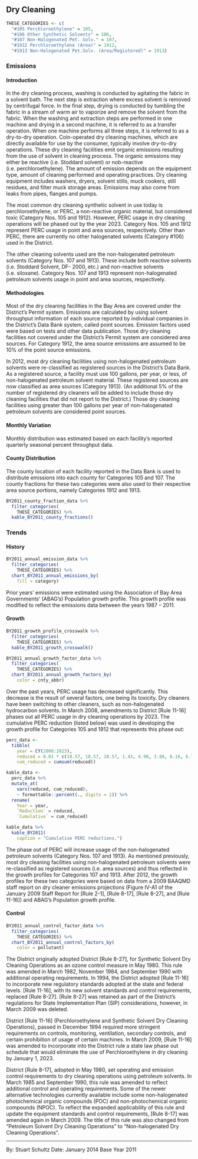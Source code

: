 ## Dry Cleaning

```r
THESE_CATEGORIES <- c(
  "#105 Perchloroethylene" = 105,
  "#106 Other Synthetic Solvents" = 106,
  "#107 Non-Halogenated Pet. Solv." = 107,
  "#1912 Perchloroethylene (Area)" = 1912,
  "#1913 Non-Halogenated Pet.Solv. (Area/Registered)" = 1913)
```

### Emissions 

#### Introduction {-}

In the dry cleaning process, washing is conducted by agitating the fabric in a solvent bath. The next step is extraction where excess solvent is removed by centrifugal force. In the final step, drying is conducted by tumbling the fabric in a stream of warm air to vaporize and remove the solvent from the fabric. When the washing and extraction steps are performed in one machine and drying in a second machine, it is referred to as a transfer operation. When one machine performs all three steps, it is referred to as a dry-to-dry operation. Coin-operated dry cleaning machines, which are directly available for use by the consumer, typically involve dry-to-dry operations. These dry cleaning facilities emit organic emissions resulting from the use of solvent in cleaning process. The organic emissions may either be reactive (i.e. Stoddard solvent) or nob-reactive (i.e. perchloroethylene). The amount of emission depends on the equipment type, amount of cleaning performed and operating practices. Dry cleaning equipment includes washers, dryers, solvent stills, muck cookers, still residues, and filter muck storage areas. Emissions may also come from leaks from pipes, flanges and pumps.

The most common dry cleaning synthetic solvent in use today is perchloroethylene, or PERC, a non-reactive organic material, but considered toxic (Category Nos. 105 and 1912). However, PERC usage in dry cleaning operations will be phased out by the year 2023. Category Nos. 105 and 1912 represent PERC usage in point and area sources, respectively. Other than PERC, there are currently no other halogenated solvents (Category #106) used in the District.

The other cleaning solvents used are the non-halogenated petroleum solvents (Category Nos. 107 and 1913). These include both reactive solvents (i.e. Stoddard Solvent, DF- 2000, etc.) and non-reactive solvents (i.e. siloxane). Category Nos. 107 and 1913 represent non-halogenated petroleum solvents usage in point and area sources, respectively.

#### Methodologies {-}

Most of the dry cleaning facilities in the Bay Area are covered under the District's Permit system. Emissions are calculated by using solvent throughput information of each source reported by individual companies in the District's Data Bank system, called point sources. Emission factors used were based on tests and other data publication. Those dry cleaning facilities not covered under the District's Permit system are considered area sources. For Category 1912, the area source emissions are assumed to be 10% of the point source emissions.

In 2012, most dry cleaning facilities using non-halogenated petroleum solvents were re-classified as registered sources in the District's Data Bank. As a registered source, a facility must use 100 gallons, per year, or less, of non-halogenated petroleum solvent material. These registered sources are now classified as area sources (Category 1913). (An additional 5% of the number of registered dry cleaners will be added to include those dry cleaning facilities that did not report to the District.) Those dry cleaning facilities using greater than 100 gallons per year of non-halogenated petroleum solvents are considered point sources.

#### Monthly Variation {-}

Monthly distribution was estimated based on each facility's reported quarterly seasonal percent throughput data.

#### County Distribution {-}

The county location of each facility reported in the Data Bank is used to distribute emissions into each county for Categories 105 and 107. The county fractions for these two categories were also used to their respective area source portions, namely Categories 1912 and 1913.

```r
BY2011_county_fraction_data %>%
  filter_categories(
    THESE_CATEGORIES) %>%
  kable_BY2011_county_fractions()
```

### Trends {#petprod-clean-dry-trend}

#### History {-}

```r
BY2011_annual_emission_data %>%
  filter_categories(
    THESE_CATEGORIES) %>%
  chart_BY2011_annual_emissions_by(
    fill = category)
```

Prior years' emissions were estimated using the Association of Bay Area Governments' (ABAG's) Population growth profile. This growth profile was modified to reflect the emissions data between the years 1987 – 2011.

#### Growth {-}

```r
BY2011_growth_profile_crosswalk %>%
  filter_categories(
    THESE_CATEGORIES) %>%
  kable_BY2011_growth_crosswalk()
```

```r
BY2011_annual_growth_factor_data %>%
  filter_categories(
    THESE_CATEGORIES) %>%
  chart_BY2011_annual_growth_factors_by(
    color = cnty_abbr)
```

Over the past years, PERC usage has decreased significantly. This decrease is the result of several factors, one being its toxicity. Dry cleaners have been switching to other cleaners, such as non-halogenated hydrocarbon solvents. In March 2008, amendments to District [Rule 11-16] phases out all PERC usage in dry cleaning operations by 2023. The cumulative PERC reduction (listed below) was used in developing the growth profile for Categories 105 and 1912 that represents this phase out:

```r
perc_data <-
  tibble(
    year = CY(2008:2023),
    reduced = 0.01 * c(18.57, 18.57, 18.57, 1.43, 4.90, 3.88, 8.16, 6.73, 8.98, 4.90, 1.43, 1.63, 0.82, 0.41, 0.20, 0.82),
    cum_reduced = cumsum(reduced))

kable_data <-
  perc_data %>%
  mutate_at(
    vars(reduced, cum_reduced),
    ~ formattable::percent(., digits = 2)) %>%
  rename(
    Year = year,
    `Reduction` = reduced,
    `Cumulative` = cum_reduced)

kable_data %>%
  kable_BY2011(
    caption = "Cumulative PERC reductions.")
```

The phase out of PERC will increase usage of the non-halogenated petroleum solvents (Category Nos. 107 and 1913). As mentioned previously, most dry cleaning facilities using non-halogenated petroleum solvents were re-classified as registered sources (i.e. area sources) and thus reflected in the growth profiles for Categories 107 and 1913. After 2012, the growth profiles for these two categories were based on data from a 2009 BAAQMD staff report on dry cleaner emissions projections (Figure IV-A1 of the January 2009 Staff Report for [Rule 2-1], [Rule 8-17], [Rule 8-27], and [Rule 11-16]) and ABAG's Population growth profile.

#### Control {-}

```r
BY2011_annual_control_factor_data %>%
  filter_categories(
    THESE_CATEGORIES) %>%
  chart_BY2011_annual_control_factors_by(
    color = pollutant)
```

The District originally adopted District [Rule 8-27], for Synthetic Solvent Dry Cleaning Operations as an ozone control measure in May 1980. This rule was amended in March 1982, November 1984, and September 1990 with additional operating requirements. In 1994, the District adopted [Rule 11-16] to incorporate new regulatory standards adopted at the state and federal levels. [Rule 11-16], with its new solvent standards and control requirements, replaced [Rule 8-27]. [Rule 8-27] was retained as part of the District's regulations for State Implementation Plan (SIP) considerations, however, in March 2009 was deleted.

District [Rule 11-16] (Perchloroethylene and Synthetic Solvent Dry Cleaning Operations), passed in December 1994 required more stringent requirements on controls, monitoring, ventilation, secondary controls, and certain prohibition of usage of certain machines. In March 2009, [Rule 11-16] was amended to incorporate into the District rule a state law phase out schedule that would eliminate the use of Perchloroethylene in dry cleaning by January 1, 2023.

District [Rule 8-17], adopted in May 1980, set operating and emission control requirements to dry cleaning operations using petroleum solvents. In March 1985 and September 1990, this rule was amended to reflect additional control and operating requirements. Some of the newer alternative technologies currently available include some non-halogenated photochemical organic compounds (POC) and non-photochemical organic compounds (NPOC). To reflect the expanded applicability of this rule and update the equipment standards and control requirements, [Rule 8-17] was amended again in March 2009. The title of this rule was also changed from "Petroleum Solvent Dry Cleaning Operations" to "Non-halogenated Dry Cleaning Operations".

***

By: Stuart Schultz 
Date: January 2014 
Base Year 2011
